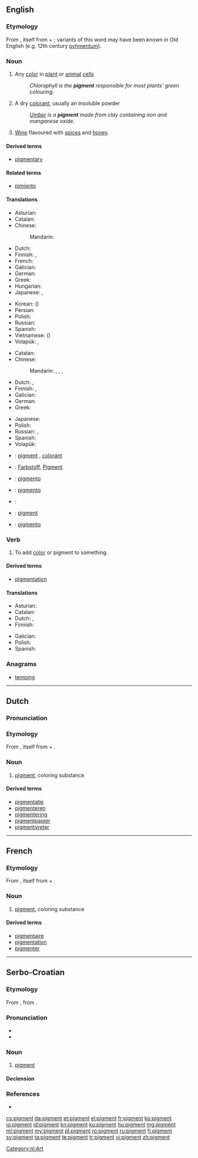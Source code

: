 {{also|Pigment}}
==English==
{{wikipedia}}

===Etymology===
From {{etyl|la|en}} {{term|pigmentum||pigment|lang=la}}, itself from {{term/t|la|pingō||I paint}} + {{term|-mentum|lang=la}}; variants of this word may have been known in Old English (e.g. 12th century [[pyhmentum]]).

===Noun===
{{en-noun}}

# {{context|biology|lang=en}} Any [[color]] in [[plant]] or [[animal]] [[cell]]s
#: ''Chlorophyll is the '''pigment''' responsible for most plants' green colouring.''
# A dry [[colorant]], usually an insoluble powder
#: ''[[umber|Umber]] is a '''pigment''' made from clay containing iron and manganese oxide.''
# {{context|obsolete|lang=en}} [[wine|Wine]] flavoured with [[spice]]s and [[honey]].
#: {{rfquotek|Sir Walter Scott}}

====Derived terms====
* [[pigmentary]]

====Related terms====
* [[pimiento]]

====Translations====
{{trans-top|any color in plant or animal cells}}
* Asturian: {{t|ast|pigmentu|m}}
* Catalan: {{t|ca|pigment|m}}
* Chinese:
*: Mandarin: {{t+|cmn|色素|tr=sèsù|sc=Hani}}
* Dutch: {{t|nl|pigment|n}}
* Finnish: {{t+|fi|pigmentti}}, {{t+|fi|väriaine}}
* French: {{t+|fr|pigment|m}}
* Galician: {{t|gl|pigmento|m}}
* German: {{t+|de|Pigment|n}}
* Greek: {{t|el|χρωστική ουσία|f|tr=chrostikí ousía|sc=Grek}}
* Hungarian: {{t+|hu|pigment}}
* Japanese: {{t|ja|色素|tr=[[しきそ]], shikiso}}, {{t|ja|顔料|tr=がんりょう, ganryō|sc=Jpan}}
{{trans-mid}}
* Korean: {{t|ko|색소|tr=saekso|sc=Kore}} ({{t+|ko|色素|sc=Kore}})
* Persian: {{t+|fa|رنگیزه|tr=rangize|sc=fa-Arab}}
* Polish: {{t+|pl|pigment|m}}
* Russian: {{t+|ru|пигмент|m|tr=pigmént|sc=Cyrl}}
* Spanish: {{t+|es|pigmento}}
* Vietnamese: {{t+|vi|sắc tố}} ({{t|vi|色素}})
* Volapük: {{t|vo|köl}}, {{t|vo|täin}}
{{trans-bottom}}

{{trans-top|a dry colorant, usually an insoluble powder}}
* Catalan: {{t|ca|pigment|m}}
* Chinese:
*: Mandarin: {{t|cmn|顏料|sc=Hani}}, {{t+|cmn|颜料|tr=yánliào|sc=Hani}}, {{t|cmn|著色劑|sc=Hani}}, {{t|cmn|着色剂|tr=zhuósèjì|sc=Hani}}
* Dutch: {{t|nl|pigment|n}}, {{t+|nl|kleurstof}}
* Finnish: {{t+|fi|pigmentti}}, {{t+|fi|väriaine}}
* Galician: {{t|gl|pigmento|m}}
* German: {{t+|de|Farbstoff|m}}
* Greek: {{t+|el|βαφή|f|tr=vafí|sc=Grek}}
{{trans-mid}}
* Japanese: {{t|ja|顔料|tr=[[がんりょう]], ganryō}}
* Polish: {{t+|pl|pigment|m}}
* Russian: {{t+|ru|пигмент|m|tr=pigmént|sc=Cyrl}}, {{t+|ru|краситель|m|tr=krasítelʹ|sc=Cyrl}}
* Spanish: {{t|es|pigmento|m}}
* Volapük: {{t|vo|köl}}
{{trans-bottom}}

{{checktrans-top}}
* {{ttbc|fr}}: [[#French|pigment]] {{g|m}}, [[colorant]] {{g|m}}
* {{ttbc|de}}: [[Farbstoff]], [[Pigment]] {{g|n}}
* {{ttbc|ia}}: [[pigmento]]
* {{ttbc|it}}: [[pigmento]] {{g|m}}
{{trans-mid}}
* {{ttbc|la}}: {{t|la|pigmentum|n}}
* {{ttbc|no}}: [[pigment]]
* {{ttbc|pt}}: [[pigmento]] {{g|m}}
{{trans-bottom}}

===Verb===
{{en-verb}}

# {{context|transitive|lang=en}} To add [[color]] or pigment to something.

====Derived terms====
* [[pigmentation]]

====Translations====
{{trans-top|To add color or pigment}}
* Asturian: {{t|ast|pigmentar}}
* Catalan: {{t+|ca|pigmentar}}
* Dutch: {{t|nl|kleuren}}, {{t|nl|pigmenteren}}
* Finnish: {{t|fi|värjätä}}
{{trans-mid}}
* Galician: {{t+|gl|pigmentar}}
* Polish: {{t|pl|pigmentować}}
* Spanish: {{t|es|pigmentar}}
{{trans-bottom}}

===Anagrams===
* [[temping#English|temping]]

----

==Dutch==

===Pronunciation===
{{hyphenation|pig|ment}}
===Etymology===
From {{etyl|la|nl}} {{term|pigmentum||pigment|lang=la}}, itself from {{term/t|la|pingō||I paint}} + {{term|-mentum|lang=la}}.

===Noun===
{{nl-noun|n|pigmenten|pigmentje}}

# [[#English|pigment]], coloring substance

====Derived terms====
* [[pigmentatie]]
* [[pigmenteren]]
* [[pigmentering]]
* [[pigmentpapier]] {{g|n}}
* [[pigmentvreter]] {{g|m}}

[[Category:nl:Art]]

----

==French==

===Etymology===
From {{etyl|la|fr}} {{term|pigmentum||pigment|lang=la}}, itself from {{term/t|la|pingō||I paint}} + {{term|-mentum|lang=la}}.

===Noun===
{{fr-noun|m}}

# [[#English|pigment]], coloring substance

====Derived terms====
* [[pigmentaire]]
* [[pigmentation]]
* [[pigmenter]]

----

==Serbo-Croatian==

===Etymology===
From {{etyl|de|sh}} {{term|Pigment|lang=de}}, from {{etyl|la|sh}} {{term|pigmentum|lang=la}}.

===Pronunciation===
* {{IPA|/pǐɡment/|lang=sh}}
* {{hyphenation|pi|gment}}

===Noun===
{{sh-noun|g=m|head=pìgment|r|пигмент|пѝгмент}}

# [[#English|pigment]]

====Declension====
{{sh-decl-noun
|pìgment|pigmenti
|pigmenta|pìgmenātā
|pigmentu|pigmentima
|pigment|pigmente
|pigmente|pigmenti
|pigmentu|pigmentima
|pigmentom|pigmentima
}}

===References===
* {{R:sh:HJP|eV5jUBE%3D}}

[[cs:pigment]]
[[da:pigment]]
[[et:pigment]]
[[el:pigment]]
[[fr:pigment]]
[[ko:pigment]]
[[io:pigment]]
[[id:pigment]]
[[kn:pigment]]
[[ku:pigment]]
[[hu:pigment]]
[[mg:pigment]]
[[ml:pigment]]
[[my:pigment]]
[[pl:pigment]]
[[ro:pigment]]
[[ru:pigment]]
[[fi:pigment]]
[[sv:pigment]]
[[ta:pigment]]
[[te:pigment]]
[[tr:pigment]]
[[vi:pigment]]
[[zh:pigment]]